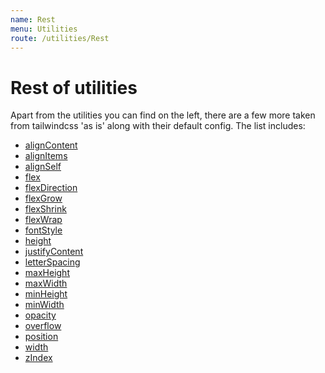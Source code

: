 ```yaml
---
name: Rest
menu: Utilities
route: /utilities/Rest
---
```


# Rest of utilities

Apart from the utilities you can find on the left, there are a few more taken from tailwindcss 'as is' along with their default config.
The list includes:

- [alignContent](https://tailwindcss.com/docs/align-content)
- [alignItems](https://tailwindcss.com/docs/align-items)
- [alignSelf](https://tailwindcss.com/docs/align-self)
- [flex](https://tailwindcss.com/docs/flex)
- [flexDirection](https://tailwindcss.com/docs/flex-direction)
- [flexGrow](https://tailwindcss.com/docs/flex-grow)
- [flexShrink](https://tailwindcss.com/docs/flex-shrink)
- [flexWrap](https://tailwindcss.com/docs/flex-wrap)
- [fontStyle](https://tailwindcss.com/docs/font-style)
- [height](https://tailwindcss.com/docs/height)
- [justifyContent](https://tailwindcss.com/docs/justify-content)
- [letterSpacing](https://tailwindcss.com/docs/letter-spacing)
- [maxHeight](https://tailwindcss.com/docs/max-height)
- [maxWidth](https://tailwindcss.com/docs/max-width)
- [minHeight](https://tailwindcss.com/docs/min-height)
- [minWidth](https://tailwindcss.com/docs/min-width)
- [opacity](https://tailwindcss.com/docs/opacity)
- [overflow](https://tailwindcss.com/docs/overflow)
- [position](https://tailwindcss.com/docs/position)
- [width](https://tailwindcss.com/docs/width)
- [zIndex](https://tailwindcss.com/docs/z-index)
